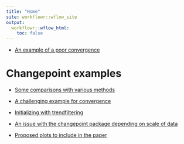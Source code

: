 ```yaml
---
title: "Home"
site: workflowr::wflow_site
output:
  workflowr::wflow_html:
    toc: false
---
```


- [An example of a poor convergence](false-positive.html)

# Changepoint examples

- [Some comparisons with various methods](changepoint.html)

- [A challenging example for convergence](cp_convergence.html)

- [Initializing with trendfiltering](cp_init_tf.html)

- [An issue with the changepoint package depending on scale of data](pelt.html)

- [Proposed plots to include in the paper](susie-paper.html)
